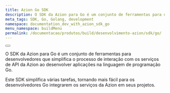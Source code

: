 ```yaml
---
title: Azion Go SDK
description: O SDK da Azion para Go é um conjunto de ferramentas para desenvolvedores que simplifica o processo de interação com os serviços de API da Azion ao desenvolver aplicações na linguagem de programação Go.
meta_tags: SDK, Go, Golang, development
namespace: documentation_dev_with_azion_sdk_go
menu_namespace: buildMenu
permalink: /documentacao/produtos/build/desenvolvimento-azion/sdk/go/
---
```



<Button href="/pt-br/documentacao/devtools/sdk/go/" text="vá para a documentação de referência do SDK Go" variant="secondary"></Button>


O SDK da Azion para Go é um conjunto de ferramentas para desenvolvedores que simplifica o processo de interação com os serviços de API da Azion ao desenvolver aplicações na linguagem de programação Go.

Este SDK simplifica várias tarefas, tornando mais fácil para os desenvolvedores Go integrarem os serviços da Azion em seus projetos.